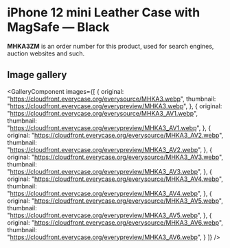 
# iPhone 12 mini Leather Case with MagSafe — Black

<Callout type='info' emoji='👉🏻'>**MHKA3ZM** is an order number for this product, used for search engines, auction websites and such.</Callout>

## Image gallery

<GalleryComponent
    images={[
      {
        original: "https://cloudfront.everycase.org/everysource/MHKA3.webp",
        thumbnail: "https://cloudfront.everycase.org/everypreview/MHKA3.webp",
      },
      {
        original: "https://cloudfront.everycase.org/everysource/MHKA3_AV1.webp",
        thumbnail: "https://cloudfront.everycase.org/everypreview/MHKA3_AV1.webp",
      },
      {
        original: "https://cloudfront.everycase.org/everysource/MHKA3_AV2.webp",
        thumbnail: "https://cloudfront.everycase.org/everypreview/MHKA3_AV2.webp",
      },
      {
        original: "https://cloudfront.everycase.org/everysource/MHKA3_AV3.webp",
        thumbnail: "https://cloudfront.everycase.org/everypreview/MHKA3_AV3.webp",
      },
      {
        original: "https://cloudfront.everycase.org/everysource/MHKA3_AV4.webp",
        thumbnail: "https://cloudfront.everycase.org/everypreview/MHKA3_AV4.webp",
      },
      {
        original: "https://cloudfront.everycase.org/everysource/MHKA3_AV5.webp",
        thumbnail: "https://cloudfront.everycase.org/everypreview/MHKA3_AV5.webp",
      },
      {
        original: "https://cloudfront.everycase.org/everysource/MHKA3_AV6.webp",
        thumbnail: "https://cloudfront.everycase.org/everypreview/MHKA3_AV6.webp",
      }
    ]}
  />
